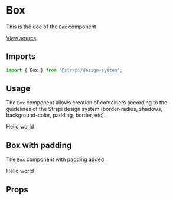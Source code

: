 <!--- Button.stories.mdx --->


<Meta title="Design System/Technical Components/Box" component={Box} />

# Box

This is the doc of the `Box` component

[View source](https://github.com/strapi/design-system/tree/main/packages/strapi-design-system/src/Box)

## Imports

```js
import { Box } from '@strapi/design-system';
```

## Usage

The `Box` component allows creation of containers according to the guidelines of the Strapi design system (border-radius, shadows, background-color, padding, border, etc).

<Canvas>
  <Story name="base">
    <Box padding={4} background="primary700" shadow="filterShadow" borderColor="danger600">
      <Typography textColor="neutral0">Hello world</Typography>
    </Box>
  </Story>
</Canvas>

## Box with padding

The `Box` component with padding added.

<Canvas>
  <Story name="responsive spaces">
    <Box
      padding={[11, 6, 1]}
      background="primary700"
      shadow="filterShadow"
      hiddenXS
      borderColor="danger600"
      borderStyle="dotted"
      borderWidth="2px"
    >
      <Typography textColor="neutral0">Hello world</Typography>
    </Box>
  </Story>
</Canvas>

## Props

<ArgsTable of={BoxProps} />
